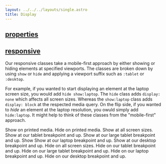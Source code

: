 ```yaml
---
layout: ../../../layouts/single.astro
title: Display
---
```


## [properties](#properties)

<Classes attr="true" >
<Classesrow classname="display--none" attr="display: none"></Classesrow>
<Classesrow classname="display--block" attr="display: block"></Classesrow>
<Classesrow classname="display--inline-block" attr="display: inline-block"></Classesrow>
<Classesrow classname="display--inline" attr="display: inline"></Classesrow>
<Classesrow classname="display--flex" attr="display: flex"></Classesrow>
<Classesrow classname="display--inline-flex" attr="display: inline-flex"></Classesrow>
</Classes>





## [responsive](#responsive)

Our responsive classes take a mobile-first approach by either showing or hiding elements at specified viewports. The classes are broken down by using `show` or `hide` and applying a viewport suffix such as `:tablet` or `:desktop`.

For example, if you wanted to start displaying an element at the laptop screen size, you would add `hide show:laptop`. The `hide` class adds `display: none` which affects all screen sizes. Whereas the `show:laptop` class adds `display: block` at the respected media query. On the flip side, if you wanted to _hide_ an element at the laptop resolution, you owuld simply add `hide:laptop`. It might help to think of these classes from the "mobile-first" approach. 


<Classes result="true"> 
  <Classesrow classname="show-print">
    Show on printed media.
  </Classesrow>
  <Classesrow classname="hide-print">
    Hide on printed media.
  </Classesrow>
  <Classesrow classname="show">
    Show at all screen sizes.
  </Classesrow>
  <Classesrow classname="show:tablet">
    Show at our tablet breakpoint and up.
  </Classesrow>
  <Classesrow classname="show:lg-tablet">
    Show at our large tablet breakpoint and up.
  </Classesrow>
  <Classesrow classname="show:laptop">
    Show Show at our laptop breakpoint and up.
  </Classesrow>
  <Classesrow classname="show:desktop">
    Show at our desktop breakpoint and up.
  </Classesrow>
  <Classesrow classname="hide">
    Hide on all screen sizes.
  </Classesrow>
  <Classesrow classname="hide:tablet">
    Hide on our tablet breakpoint and up.
  </Classesrow>
  <Classesrow classname="hide:lg-tablet">
    Hide on our large tablet breakpoint and up.
  </Classesrow>
  <Classesrow classname="hide:laptop">
    Hide on our laptop breakpoint and up.
  </Classesrow>
  <Classesrow classname="hide:desktop">
    Hide on our desktop breakpoint and up.
  </Classesrow>
</Classes>
